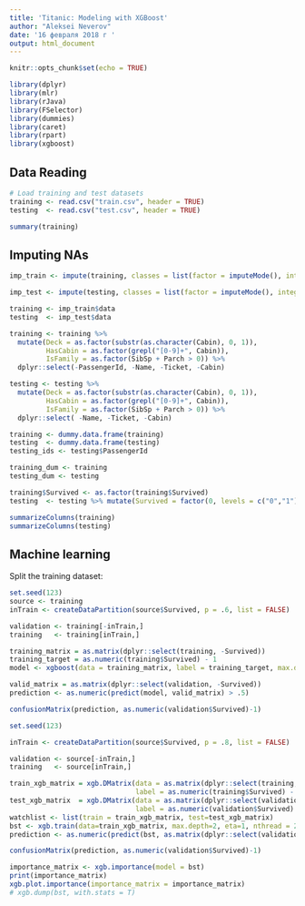 ```yaml
---
title: 'Titanic: Modeling with XGBoost'
author: "Aleksei Neverov"
date: '16 февраля 2018 г '
output: html_document
---
```


```r
knitr::opts_chunk$set(echo = TRUE)
```

```r
library(dplyr)
library(mlr)
library(rJava)
library(FSelector)
library(dummies)
library(caret)
library(rpart)
library(xgboost)
```

## Data Reading
```r
# Load training and test datasets
training <- read.csv("train.csv", header = TRUE)
testing  <- read.csv("test.csv", header = TRUE)
```

```r
summary(training)
```

## Imputing NAs
```r
imp_train <- impute(training, classes = list(factor = imputeMode(), integer = imputeMean(), numeric = imputeMean()), dummy.classes = c("integer","factor"), dummy.type = "numeric")

imp_test <- impute(testing, classes = list(factor = imputeMode(), integer = imputeMean(), numeric = imputeMean()), dummy.classes = c("integer","factor"), dummy.type = "numeric")

training <- imp_train$data
testing  <- imp_test$data
```

```r
training <- training %>%
  mutate(Deck = as.factor(substr(as.character(Cabin), 0, 1)),
         HasCabin = as.factor(grepl("[0-9]+", Cabin)),
         IsFamily = as.factor(SibSp + Parch > 0)) %>%
  dplyr::select(-PassengerId, -Name, -Ticket, -Cabin)

testing <- testing %>%
  mutate(Deck = as.factor(substr(as.character(Cabin), 0, 1)),
         HasCabin = as.factor(grepl("[0-9]+", Cabin)),
         IsFamily = as.factor(SibSp + Parch > 0)) %>%
  dplyr::select( -Name, -Ticket, -Cabin)

training <- dummy.data.frame(training)
testing  <- dummy.data.frame(testing)
testing_ids <- testing$PassengerId

training_dum <- training
testing_dum <- testing

training$Survived <- as.factor(training$Survived)
testing  <- testing %>% mutate(Survived = factor(0, levels = c("0","1")))

summarizeColumns(training)
summarizeColumns(testing)

```

## Machine learning

Split the training dataset:
```r
set.seed(123)
source <- training
inTrain <- createDataPartition(source$Survived, p = .6, list = FALSE)

validation <- training[-inTrain,]
training   <- training[inTrain,]
```

```r
training_matrix = as.matrix(dplyr::select(training, -Survived))
training_target = as.numeric(training$Survived) - 1
model <- xgboost(data = training_matrix, label = training_target, max.depth = 5, eta = 1, nthread = 2, nround = 300, objective = "binary:logistic")

valid_matrix = as.matrix(dplyr::select(validation, -Survived))
prediction <- as.numeric(predict(model, valid_matrix) > .5)

confusionMatrix(prediction, as.numeric(validation$Survived)-1)
```

```r
set.seed(123)

inTrain <- createDataPartition(source$Survived, p = .8, list = FALSE)

validation <- source[-inTrain,]
training   <- source[inTrain,]

train_xgb_matrix = xgb.DMatrix(data = as.matrix(dplyr::select(training, -Survived)), 
                               label = as.numeric(training$Survived) - 1)
test_xgb_matrix  = xgb.DMatrix(data = as.matrix(dplyr::select(validation, -Survived)), 
                               label = as.numeric(validation$Survived) - 1)
watchlist <- list(train = train_xgb_matrix, test=test_xgb_matrix)
bst <- xgb.train(data=train_xgb_matrix, max.depth=2, eta=1, nthread = 2, nround=10, watchlist=watchlist, eval.metric = "error", eval.metric = "logloss", objective = "binary:logistic")
prediction <- as.numeric(predict(bst, as.matrix(dplyr::select(validation, -Survived))) > .5)

confusionMatrix(prediction, as.numeric(validation$Survived)-1)

importance_matrix <- xgb.importance(model = bst)
print(importance_matrix)
xgb.plot.importance(importance_matrix = importance_matrix)
# xgb.dump(bst, with.stats = T)
```